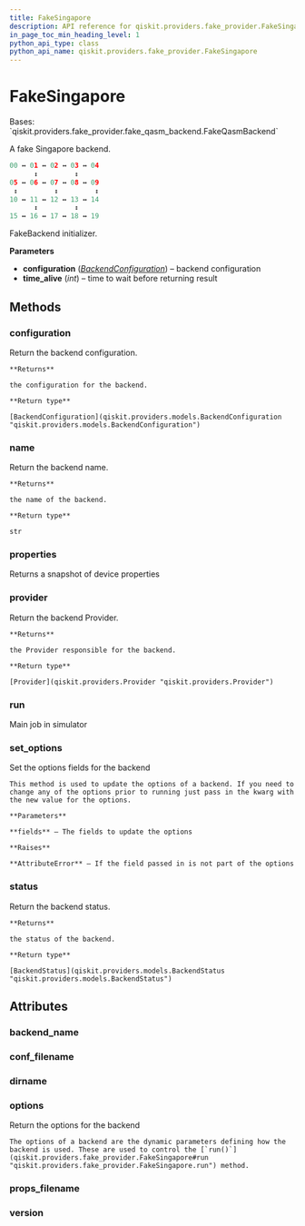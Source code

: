 ```yaml
---
title: FakeSingapore
description: API reference for qiskit.providers.fake_provider.FakeSingapore
in_page_toc_min_heading_level: 1
python_api_type: class
python_api_name: qiskit.providers.fake_provider.FakeSingapore
---
```


# FakeSingapore

<Class id="qiskit.providers.fake_provider.FakeSingapore" github="https://github.com/qiskit/qiskit/tree/stable/0.22/qiskit/providers/fake_provider/backends/singapore/fake_singapore.py" signature="FakeSingapore">
  Bases: `qiskit.providers.fake_provider.fake_qasm_backend.FakeQasmBackend`

  A fake Singapore backend.

  ```python
  00 ↔ 01 ↔ 02 ↔ 03 ↔ 04
        ↕         ↕
  05 ↔ 06 ↔ 07 ↔ 08 ↔ 09
   ↕         ↕         ↕
  10 ↔ 11 ↔ 12 ↔ 13 ↔ 14
        ↕         ↕
  15 ↔ 16 ↔ 17 ↔ 18 ↔ 19
  ```

  FakeBackend initializer.

  **Parameters**

  *   **configuration** ([*BackendConfiguration*](qiskit.providers.models.BackendConfiguration "qiskit.providers.models.BackendConfiguration")) – backend configuration
  *   **time\_alive** (*int*) – time to wait before returning result

  ## Methods

  ### configuration

  <Function id="qiskit.providers.fake_provider.FakeSingapore.configuration" name="configuration" signature="FakeSingapore.configuration()">
    Return the backend configuration.

    **Returns**

    the configuration for the backend.

    **Return type**

    [BackendConfiguration](qiskit.providers.models.BackendConfiguration "qiskit.providers.models.BackendConfiguration")
  </Function>

  ### name

  <Function id="qiskit.providers.fake_provider.FakeSingapore.name" name="name" signature="FakeSingapore.name()">
    Return the backend name.

    **Returns**

    the name of the backend.

    **Return type**

    str
  </Function>

  ### properties

  <Function id="qiskit.providers.fake_provider.FakeSingapore.properties" name="properties" signature="FakeSingapore.properties()">
    Returns a snapshot of device properties
  </Function>

  ### provider

  <Function id="qiskit.providers.fake_provider.FakeSingapore.provider" name="provider" signature="FakeSingapore.provider()">
    Return the backend Provider.

    **Returns**

    the Provider responsible for the backend.

    **Return type**

    [Provider](qiskit.providers.Provider "qiskit.providers.Provider")
  </Function>

  ### run

  <Function id="qiskit.providers.fake_provider.FakeSingapore.run" name="run" signature="FakeSingapore.run(run_input, **kwargs)">
    Main job in simulator
  </Function>

  ### set\_options

  <Function id="qiskit.providers.fake_provider.FakeSingapore.set_options" name="set_options" signature="FakeSingapore.set_options(**fields)">
    Set the options fields for the backend

    This method is used to update the options of a backend. If you need to change any of the options prior to running just pass in the kwarg with the new value for the options.

    **Parameters**

    **fields** – The fields to update the options

    **Raises**

    **AttributeError** – If the field passed in is not part of the options
  </Function>

  ### status

  <Function id="qiskit.providers.fake_provider.FakeSingapore.status" name="status" signature="FakeSingapore.status()">
    Return the backend status.

    **Returns**

    the status of the backend.

    **Return type**

    [BackendStatus](qiskit.providers.models.BackendStatus "qiskit.providers.models.BackendStatus")
  </Function>

  ## Attributes

  ### backend\_name

  <Attribute id="qiskit.providers.fake_provider.FakeSingapore.backend_name" name="backend_name" attributeValue="= 'fake_singapore'" />

  ### conf\_filename

  <Attribute id="qiskit.providers.fake_provider.FakeSingapore.conf_filename" name="conf_filename" attributeValue="= 'conf_singapore.json'" />

  ### dirname

  <Attribute id="qiskit.providers.fake_provider.FakeSingapore.dirname" name="dirname" attributeValue="= '/home/runner/work/qiskit/qiskit/.tox/docs/lib/python3.8/site-packages/qiskit/providers/fake_provider/backends/singapore'" />

  ### options

  <Attribute id="qiskit.providers.fake_provider.FakeSingapore.options" name="options">
    Return the options for the backend

    The options of a backend are the dynamic parameters defining how the backend is used. These are used to control the [`run()`](qiskit.providers.fake_provider.FakeSingapore#run "qiskit.providers.fake_provider.FakeSingapore.run") method.
  </Attribute>

  ### props\_filename

  <Attribute id="qiskit.providers.fake_provider.FakeSingapore.props_filename" name="props_filename" attributeValue="= 'props_singapore.json'" />

  ### version

  <Attribute id="qiskit.providers.fake_provider.FakeSingapore.version" name="version" attributeValue="= 1" />
</Class>

